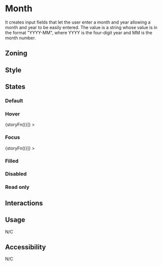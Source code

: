
<Meta title="Components/Form/Fields/Month" />

# Month

It creates input fields that let the user enter a month and year allowing a month and year to be easily entered. The value is a string whose value is in the format "YYYY-MM", where YYYY is the four-digit year and MM is the month number.

## Zoning

<FigmaImage
	src="https://www.figma.com/file/qc8oUSyVJM67gSsbTShftt/%F0%9F%93%90-Zoning?node-id=245%3A219"
	alt="zoning image for inputs"
/>

## Style

## States

### Default

<Canvas>
	<Story name="default">
		<Form.Month label="Month" min="2018-03" />
	</Story>
</Canvas>

### Hover

<Canvas withSource="none">
	<Story
		name="hover"
		decorators={[storyFn => <WithSelector selector=":hover">{storyFn()}</WithSelector>]}
	>
		<Form.Month label="Month" />
	</Story>
</Canvas>

### Focus

<Canvas withSource="none">
	<Story
		name="focus"
		decorators={[storyFn => <WithSelector selector=":focus">{storyFn()}</WithSelector>]}
	>
		<Form.Month label="Month" />
	</Story>
</Canvas>

### Filled

<Canvas>
	<Story name="filled">
		<Form.Month label="Month" value="2018-05" />
	</Story>
</Canvas>

### Disabled

<Canvas>
	<Story name="disabled">
		<Form.Month label="Month" value="2018-05" disabled />
	</Story>
</Canvas>

### Read only

<Canvas>
	<Story name="read-only">
		<Form.Month label="Month" value="2018-05" readOnly />
	</Story>
</Canvas>

## Interactions

## Usage

N/C

## Accessibility

N/C
